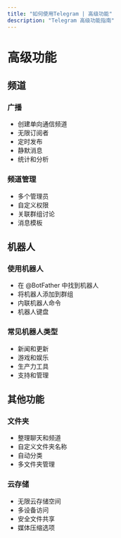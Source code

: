 ```yaml
---
title: "如何使用Telegram | 高级功能"
description: "Telegram 高级功能指南"
---
```


# 高级功能

## 频道

### 广播
- 创建单向通信频道
- 无限订阅者
- 定时发布
- 静默消息
- 统计和分析

### 频道管理
- 多个管理员
- 自定义权限
- 关联群组讨论
- 消息模板

## 机器人

### 使用机器人
- 在 @BotFather 中找到机器人
- 将机器人添加到群组
- 内联机器人命令
- 机器人键盘

### 常见机器人类型
- 新闻和更新
- 游戏和娱乐
- 生产力工具
- 支持和管理

## 其他功能

### 文件夹
- 整理聊天和频道
- 自定义文件夹名称
- 自动分类
- 多文件夹管理

### 云存储
- 无限云存储空间
- 多设备访问
- 安全文件共享
- 媒体压缩选项
